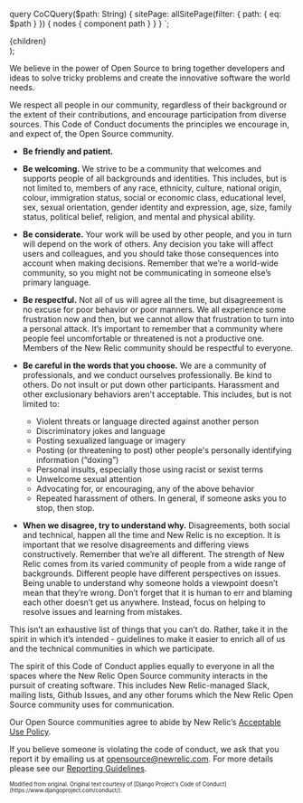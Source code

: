 
  query CoCQuery($path: String) {
    sitePage: allSitePage(filter: { path: { eq: $path } }) {
      nodes {
        component
        path
      }
    }
  }
`;

  <Layout fullWidth editLink={pageContext.fileRelativePath}>
    <SEO title="New Relic Open Source Community Code of Conduct" />
    <PageHeading
      title="New Relic Open Source Community Code of Conduct"
      hasSeparator
    />
    <div className="primary-content">
      <main>{children}</main>
    </div>
  </Layout>
);

We believe in the power of Open Source to bring together developers and ideas to solve tricky problems and create the innovative software the world needs.

We respect all people in our community, regardless of their background or the extent of their contributions, and encourage participation from diverse sources. This Code of Conduct documents the principles we encourage in, and expect of, the Open Source community.

- **Be friendly and patient.**
- **Be welcoming.** We strive to be a community that welcomes and supports people of all backgrounds and identities. This includes, but is not limited to, members of any race, ethnicity, culture, national origin, colour, immigration status, social or economic class, educational level, sex, sexual orientation, gender identity and expression, age, size, family status, political belief, religion, and mental and physical ability.
- **Be considerate.** Your work will be used by other people, and you in turn will depend on the work of others. Any decision you take will affect users and colleagues, and you should take those consequences into account when making decisions. Remember that we’re a world-wide community, so you might not be communicating in someone else’s primary language.
- **Be respectful.** Not all of us will agree all the time, but disagreement is no excuse for poor behavior or poor manners. We all experience some frustration now and then, but we cannot allow that frustration to turn into a personal attack. It’s important to remember that a community where people feel uncomfortable or threatened is not a productive one. Members of the New Relic community should be respectful to everyone.
- **Be careful in the words that you choose.** We are a community of professionals, and we conduct ourselves professionally. Be kind to others. Do not insult or put down other participants. Harassment and other exclusionary behaviors aren't acceptable. This includes, but is not limited to:

  - Violent threats or language directed against another person
  - Discriminatory jokes and language
  - Posting sexualized language or imagery
  - Posting (or threatening to post) other people's personally identifying information (“doxing”)
  - Personal insults, especially those using racist or sexist terms
  - Unwelcome sexual attention
  - Advocating for, or encouraging, any of the above behavior
  - Repeated harassment of others. In general, if someone asks you to stop, then stop.

- **When we disagree, try to understand why.** Disagreements, both social and technical, happen all the time and New Relic is no exception. It is important that we resolve disagreements and differing views constructively. Remember that we’re all different. The strength of New Relic comes from its varied community of people from a wide range of backgrounds. Different people have different perspectives on issues. Being unable to understand why someone holds a viewpoint doesn’t mean that they’re wrong. Don’t forget that it is human to err and blaming each other doesn’t get us anywhere. Instead, focus on helping to resolve issues and learning from mistakes.

This isn’t an exhaustive list of things that you can’t do. Rather, take it in the spirit in which it’s intended - guidelines to make it easier to enrich all of us and the technical communities in which we participate.

The spirit of this Code of Conduct applies equally to everyone in all the spaces where the New Relic Open Source community interacts in the pursuit of creating software. This includes New Relic-managed Slack, mailing lists, Github Issues, and any other forums which the New Relic Open Source community uses for communication.

Our Open Source communities agree to abide by New Relic’s [Acceptable Use Policy](https://docs.newrelic.com/docs/licenses/license-information/general-usage-licenses/acceptable-use-policy).

If you believe someone is violating the code of conduct, we ask that you report it by emailing us at [opensource@newrelic.com](mailto:opensource@newrelic.com). For more details please see our [Reporting Guidelines](/code-of-conduct-reporting).

<sub>
  <sup>
    Modified from original. Original text courtesy of [Django Project's Code of Conduct](https://www.djangoproject.com/conduct/).
  </sup>
</sub>
